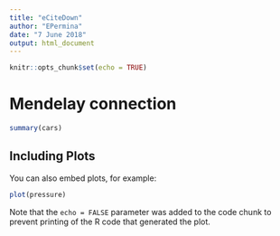 ```yaml
---
title: "eCiteDown"
author: "EPermina"
date: "7 June 2018"
output: html_document
---
```




```r
knitr::opts_chunk$set(echo = TRUE)
```

# Mendelay connection


```r
summary(cars)
```

## Including Plots

You can also embed plots, for example:

```r
plot(pressure)
```

Note that the `echo = FALSE` parameter was added to the code chunk to prevent printing of the R code that generated the plot.
